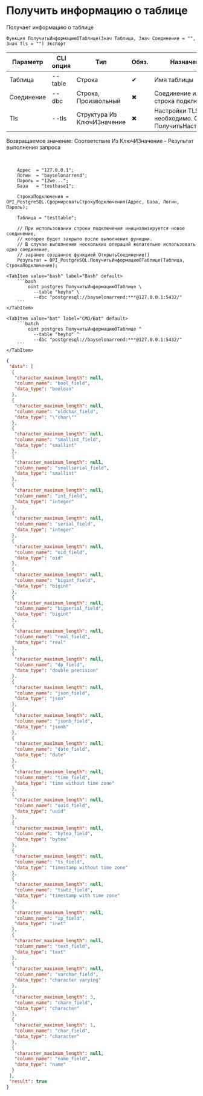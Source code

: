 ﻿---
sidebar_position: 4
---


# Получить информацию о таблице
 Получает информацию о таблице



`Функция ПолучитьИнформациюОТаблице(Знач Таблица, Знач Соединение = "", Знач Tls = "") Экспорт`

  | Параметр | CLI опция | Тип | Обяз. | Назначение |
  |-|-|-|-|-|
  | Таблица | --table | Строка | &#x2714; | Имя таблицы |
  | Соединение | --dbc | Строка, Произвольный | &#x2716; | Соединение или строка подключения |
  | Tls | --tls | Структура Из КлючИЗначение | &#x2716; | Настройки TLS, если необходимо. См. ПолучитьНастройкиTls |

  
  Возвращаемое значение:   Соответствие Из КлючИЗначение - Результат выполнения запроса

<br/>




```bsl title="Пример использования для 1С:Предприятие/OneScript"
    Адрес  = "127.0.0.1";
    Логин  = "bayselonarrend";
    Пароль = "12we...";
    База   = "testbase1";

    СтрокаПодключения = OPI_PostgreSQL.СформироватьСтрокуПодключения(Адрес, База, Логин, Пароль);

    Таблица = "testtable";

    // При использовании строки подключения инициализируется новое соединение,
    // которое будет закрыто после выполнения функции.
    // В случае выполнения нескольких операций желательно использовать одно соединение,
    // заранее созданное функцией ОткрытьСоединение()
    Результат = OPI_PostgreSQL.ПолучитьИнформациюОТаблице(Таблица, СтрокаПодключения);
```
    

 <Tabs>
  
    <TabItem value="bash" label="Bash" default>
        ```bash
            oint postgres ПолучитьИнформациюОТаблице \
              --table "heyho" \
              --dbc "postgresql://bayselonarrend:***@127.0.0.1:5432/"
        ```
    </TabItem>
  
    <TabItem value="bat" label="CMD/Bat" default>
        ```batch
            oint postgres ПолучитьИнформациюОТаблице ^
              --table "heyho" ^
              --dbc "postgresql://bayselonarrend:***@127.0.0.1:5432/"
        ```
    </TabItem>
</Tabs>


```json title="Результат"
{
 "data": [
  {
   "character_maximum_length": null,
   "column_name": "bool_field",
   "data_type": "boolean"
  },
  {
   "character_maximum_length": null,
   "column_name": "oldchar_field",
   "data_type": "\"char\""
  },
  {
   "character_maximum_length": null,
   "column_name": "smallint_field",
   "data_type": "smallint"
  },
  {
   "character_maximum_length": null,
   "column_name": "smallserial_field",
   "data_type": "smallint"
  },
  {
   "character_maximum_length": null,
   "column_name": "int_field",
   "data_type": "integer"
  },
  {
   "character_maximum_length": null,
   "column_name": "serial_field",
   "data_type": "integer"
  },
  {
   "character_maximum_length": null,
   "column_name": "oid_field",
   "data_type": "oid"
  },
  {
   "character_maximum_length": null,
   "column_name": "bigint_field",
   "data_type": "bigint"
  },
  {
   "character_maximum_length": null,
   "column_name": "bigserial_field",
   "data_type": "bigint"
  },
  {
   "character_maximum_length": null,
   "column_name": "real_field",
   "data_type": "real"
  },
  {
   "character_maximum_length": null,
   "column_name": "dp_field",
   "data_type": "double precision"
  },
  {
   "character_maximum_length": null,
   "column_name": "json_field",
   "data_type": "json"
  },
  {
   "character_maximum_length": null,
   "column_name": "jsonb_field",
   "data_type": "jsonb"
  },
  {
   "character_maximum_length": null,
   "column_name": "date_field",
   "data_type": "date"
  },
  {
   "character_maximum_length": null,
   "column_name": "time_field",
   "data_type": "time without time zone"
  },
  {
   "character_maximum_length": null,
   "column_name": "uuid_field",
   "data_type": "uuid"
  },
  {
   "character_maximum_length": null,
   "column_name": "bytea_field",
   "data_type": "bytea"
  },
  {
   "character_maximum_length": null,
   "column_name": "ts_field",
   "data_type": "timestamp without time zone"
  },
  {
   "character_maximum_length": null,
   "column_name": "tswtz_field",
   "data_type": "timestamp with time zone"
  },
  {
   "character_maximum_length": null,
   "column_name": "ip_field",
   "data_type": "inet"
  },
  {
   "character_maximum_length": null,
   "column_name": "text_field",
   "data_type": "text"
  },
  {
   "character_maximum_length": null,
   "column_name": "varchar_field",
   "data_type": "character varying"
  },
  {
   "character_maximum_length": 3,
   "column_name": "charn_field",
   "data_type": "character"
  },
  {
   "character_maximum_length": 1,
   "column_name": "char_field",
   "data_type": "character"
  },
  {
   "character_maximum_length": null,
   "column_name": "name_field",
   "data_type": "name"
  }
 ],
 "result": true
}
```
